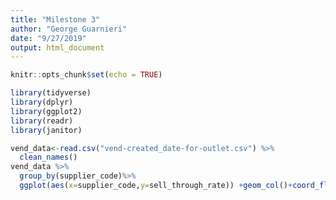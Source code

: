 ```yaml
---
title: "Milestone 3"
author: "George Guarnieri"
date: "9/27/2019"
output: html_document
---
```


```r
knitr::opts_chunk$set(echo = TRUE)
```



```r
library(tidyverse)
library(dplyr)
library(ggplot2)
library(readr)
library(janitor)

vend_data<-read.csv("vend-created_date-for-outlet.csv") %>%
  clean_names()
vend_data %>%
  group_by(supplier_code)%>%
  ggplot(aes(x=supplier_code,y=sell_through_rate)) +geom_col()+coord_flip()

```

